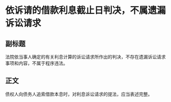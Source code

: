 # 依诉请的借款利息截止日判决，不属遗漏诉讼请求
## 副标题
法院依当事人确定的有关利息计算的诉讼请求所作出的判决，不存在遗漏诉讼请求事项和内容，不属于程序违法。
## 正文
债权人向债务人追索借款本息时，对利息诉讼请求的提法，应当表述完整。
